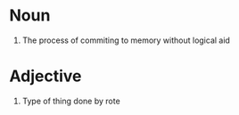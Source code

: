 =Noun=
# The process of commiting to memory without logical aid
=Adjective=
# Type of thing done by rote